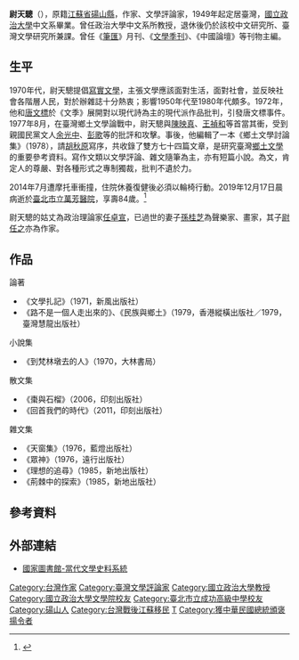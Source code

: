 '''尉天驄'''（{{bd|1935年|8月12日|2019年|12月17日|catIdx=Wei}}），原籍[[江蘇省|江蘇省]][[碭山縣|碭山縣]]，作家、文學評論家，1949年起定居臺灣，[[國立政治大學|國立政治大學]]中文系畢業。曾任政治大學中文系所教授，退休後仍於該校中文研究所、臺灣文學研究所兼課。曾任《[[筆匯|筆匯]]》月刊、《[[文學季刊_(1966年)|文學季刊]]》、《中國論壇》等刊物主編。

== 生平 ==
1970年代，尉天驄提倡[[寫實文學|寫實文學]]，主張文學應該面對生活，面對社會，並反映社會各階層人民，對於辦雜誌十分熱衷；影響1950年代至1980年代頗多。1972年，他和[[唐文標|唐文標]]於《文季》展開對以現代詩為主的現代派作品批判，引發唐文標事件。1977年8月，在臺灣鄉土文學論戰中，尉天驄與[[陳映真|陳映真]]、[[王禎和|王禎和]]等首當其衝，受到親國民黨文人[[余光中|余光中]]、[[彭歌|彭歌]]等的批評和攻擊。事後，他編輯了一本《鄉土文學討論集》（1978），請[[胡秋原|胡秋原]]寫序，共收錄了雙方七十四篇文章，是研究臺灣[[鄉土文學|鄉土文學]]的重要參考資料。寫作文類以文學評論、雜文隨筆為主，亦有短篇小說。為文，肯定人的尊嚴、對各種形式之專制獨裁，批判不遺於力。

2014年7月遭摩托車衝撞，住院休養復健後必須以輪椅行動。2019年12月17日晨病逝於[[臺北市立萬芳醫院|臺北市立萬芳醫院]]，享壽84歲。<ref>{{cite web|url=https://www.cna.com.tw/news/firstnews/201912175002.aspx|title=東文壇拓荒者尉天驄84歲辭世 一生體現文學關懷|accessdate=2019-12-17|date=2019-12-17|publisher=中央社|archive-date=2019-12-17|archive-url=https://web.archive.org/web/20191217015826/https://www.cna.com.tw/news/firstnews/201912175002.aspx|dead-url=no}}</ref>

尉天驄的姑丈為政治理論家[[任卓宣|任卓宣]]，已過世的妻子[[孫桂芝|孫桂芝]]為聲樂家、畫家，其子[[尉任之|尉任之]]亦為作家。

== 作品 ==
論著
*《文學扎記》（1971，新風出版社）
*《路不是一個人走出來的》、《民族與鄉土》（1979，香港縱橫出版社／1979，臺灣慧龍出版社）
小說集
*《到梵林墩去的人》（1970，大林書局）
散文集
*《棗與石榴》（2006，印刻出版社）
*《回首我們的時代》（2011，印刻出版社）
雜文集
*《天窗集》（1976，藍燈出版社）
*《眾神》（1976，遠行出版社）
*《理想的追尋》（1985，新地出版社）
*《荊棘中的探索》（1985，新地出版社）
== 參考資料 ==
{{reflist}}
== 外部連結 ==
*[http://lit.ncl.edu.tw/hypage.cgi?hyqstr=aiipmmjgddeggkiohchggjhkfpkiihjgjejiikfujfjkidkhifjnhrkhihkieqjnjcjmeijjjgjjhrjoiggsfdflijgseijliqjgipjkfpfuikjuipjkerjrilkjerjrilkjerkhjhjterkjipkferkgjekohrgifegkfeghfdghfhggfcggfjgkfdgjeqjujhkjeikijlkiiljjfpggfdgffjgffdfsgdfsfcgffdfljfjliojgijgsfeflhfhogggsffghfhghfeggfegkfdgffdgmfhggfg 國家圖書館-當代文學史料系統]{{dead link|date=2017年12月 |bot=InternetArchiveBot |fix-attempted=yes }}
{{Authority control}}
{{DEFAULTSORT:Y尉}}
[[Category:台灣作家|Category:台灣作家]]
[[Category:臺灣文學評論家|Category:臺灣文學評論家]]
[[Category:國立政治大學教授|Category:國立政治大學教授]]
[[Category:國立政治大學文學院校友|Category:國立政治大學文學院校友]]
[[Category:臺北市立成功高級中學校友|Category:臺北市立成功高級中學校友]]
[[Category:碭山人|Category:碭山人]]
[[Category:台灣戰後江蘇移民|Category:台灣戰後江蘇移民]]
[[Category:尉姓|T]]
[[Category:獲中華民國總統頒褒揚令者|Category:獲中華民國總統頒褒揚令者]]